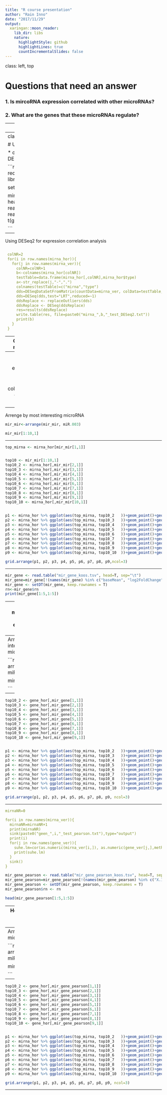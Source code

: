 ```yaml
---
title: "R course presentation"
author: "Rain Inno"
date: "2017/11/29"
output:
  xaringan::moon_reader:
    lib_dir: libs
    nature:
      highlightStyle: github
      highlightLines: true
      countIncrementalSlides: false
---
```


class: left, top

# Questions that need an answer

### 1. Is mircoRNA expression correlated with other microRNAs?
### 2. What are the genes that these microRNAs regulate?

---
class: left, top

# Used dataset

### 1. MicroRNA sequences n=50
### 2. RNA sequences n=1000


---
class: left, top

# Used packages

* dplyr
* tidyverse
* stringr
* data.table
* ggplot2
* DESeq2

```r
library(dplyr)
library(tidyverse)
library(stringr)
require(DESeq2) #analysis itself
library(data.table)
library(ggplot2)
library(gridExtra)

setwd("D:/GoogleDrive/Labor/DR/Andmed/DESeq2")


mirna_hor=read.table("mirna_hor.txt", sep="\t", header=T)
mirna_ver<-read.table("mirna_ver.txt",header=T)
gene_ver<-read.table("gene_ver.txt", header=T)
gene_hor = t(gene_ver)


```

---
Using DESeq2 for expression correlation analysis
```yaml

 colNR=2
 for(i in row.names(mirna_hor)){
   for(j in row.names(mirna_ver)){
     colNR=colNR+1
     b<-colnames(mirna_hor[colNR])
     testTable=data.frame(mirna_hor[,colNR],mirna_hor$type)
     a<-str_replace(j,"-",".")
     colnames(testTable)=c("mirna","type")
     dds=DESeqDataSetFromMatrix(countData=mirna_ver, colData=testTable, design=~type+mirna)
     dds=DESeq(dds,test="LRT",reduced=~1)
     ddsReplace <- replaceOutliers(dds)
     ddsReplace <- DESeq(ddsReplace)
     res=results(ddsReplace)
     write.table(res, file=paste0("mirna_",b,"_test_DESeq2.txt"))
     print(b)
   }
 }

```

---
Combine all results files

```yaml
 failid=list.files()
 koik_andmed=read.table(fail, header=T)
 for (fail in failid) {
   id=unlist(strsplit(fail, "[_]"))[2]
   print(id)
   andmed=read.table(fail, header=T)
   colnames(andmed)[colnames(andmed)=="padj"]<-id
   koik_andmed=cbind(koik_andmed, andmed[6])
 }
 
 write.table(koik_andmed, "mir_mir_koos.tsv", sep="\t", row.names=T, quote=F)
 
mir_mir <- read.table("mir_mir_koos.tsv", head=T)
mir_mir <- mir_mir[!(names(mir_mir) %in% c("baseMean", "log2FoldChange", "lfcSE", "stat", "pvalue", "padj"))]
mir_mir <- setDT(mir_mir, keep.rownames = T)
```
```r

mir_mir <- read.table("mir_mir_koos.tsv", head=T)
mir_mir <- mir_mir[!(names(mir_mir) %in% c("baseMean", "log2FoldChange", "lfcSE", "stat", "pvalue", "padj"))]
mir_mir <- setDT(mir_mir, keep.rownames = T)
print(mir_mir[1:5,1:5])


```

---
How many microRNAs expression is correlated

```r

colSums(mir_mir < 0.00005)

```
---
Arrenge by most interesting microRNA

```r

mir_mir<-arrange(mir_mir, miR.003)

mir_mir[1:10,1]

```


---

```r

top_mirna <- mirna_hor[mir_mir[1,1]]


top10 <- mir_mir[1:10,1]
top10_2 <- mirna_hor[,mir_mir[2,1]]
top10_3 <- mirna_hor[,mir_mir[3,1]]
top10_4 <- mirna_hor[,mir_mir[4,1]]
top10_5 <- mirna_hor[,mir_mir[5,1]]
top10_6 <- mirna_hor[,mir_mir[6,1]]
top10_7 <- mirna_hor[,mir_mir[7,1]]
top10_8 <- mirna_hor[,mir_mir[8,1]]
top10_9 <- mirna_hor[,mir_mir[9,1]]
top10_10 <- mirna_hor[,mir_mir[10,1]]


p1 <- mirna_hor %>% ggplot(aes(top_mirna, top10_2 	))+geom_point()+geom_smooth(method="lm")
p2 <- mirna_hor %>% ggplot(aes(top_mirna, top10_3 	))+geom_point()+geom_smooth(method="lm")
p3 <- mirna_hor %>% ggplot(aes(top_mirna, top10_4 	))+geom_point()+geom_smooth(method="lm")
p4 <- mirna_hor %>% ggplot(aes(top_mirna, top10_5 	))+geom_point()+geom_smooth(method="lm")
p5 <- mirna_hor %>% ggplot(aes(top_mirna, top10_6 	))+geom_point()+geom_smooth(method="lm")
p6 <- mirna_hor %>% ggplot(aes(top_mirna, top10_7 	))+geom_point()+geom_smooth(method="lm")
p7 <- mirna_hor %>% ggplot(aes(top_mirna, top10_8 	))+geom_point()+geom_smooth(method="lm")
p8 <- mirna_hor %>% ggplot(aes(top_mirna, top10_9 	))+geom_point()+geom_smooth(method="lm")
p9 <- mirna_hor %>% ggplot(aes(top_mirna, top10_10 	))+geom_point()+geom_smooth(method="lm")

```

```r

grid.arrange(p1, p2, p3, p4, p5, p6, p7, p8, p9,ncol=3)

```

---

```r

mir_gene <- read.table("mir_gene_koos.tsv", head=T, sep="\t")
mir_gene=mir_gene[!(names(mir_gene) %in% c("baseMean", "log2FoldChange", "lfcSE", "stat", "pvalue", "padj"))]
mir_gene <- setDT(mir_gene, keep.rownames = T)
rn<-mir_gene$rn
print(mir_gene[1:5,1:5])


```

---
How many microRNA and genes expression is correlated

```r

colSums(mir_gene < 0.005)

```
---
Arrenge by most interesting microRNA

```r

mir_gene<-arrange(mir_gene, miR.003)

mir_gene[1:10,1]

```

---

```r

top10_2 <- gene_hor[,mir_gene[1,1]]
top10_3 <- gene_hor[,mir_gene[2,1]]
top10_4 <- gene_hor[,mir_gene[3,1]]
top10_5 <- gene_hor[,mir_gene[4,1]]
top10_6 <- gene_hor[,mir_gene[5,1]]
top10_7 <- gene_hor[,mir_gene[6,1]]
top10_8 <- gene_hor[,mir_gene[7,1]]
top10_9 <- gene_hor[,mir_gene[8,1]]
top10_10 <- gene_hor[,mir_gene[9,1]]


p1 <- mirna_hor %>% ggplot(aes(top_mirna, top10_2 	))+geom_point()+geom_smooth(method="lm")
p2 <- mirna_hor %>% ggplot(aes(top_mirna, top10_3 	))+geom_point()+geom_smooth(method="lm")
p3 <- mirna_hor %>% ggplot(aes(top_mirna, top10_4 	))+geom_point()+geom_smooth(method="lm")
p4 <- mirna_hor %>% ggplot(aes(top_mirna, top10_5 	))+geom_point()+geom_smooth(method="lm")
p5 <- mirna_hor %>% ggplot(aes(top_mirna, top10_6 	))+geom_point()+geom_smooth(method="lm")
p6 <- mirna_hor %>% ggplot(aes(top_mirna, top10_7 	))+geom_point()+geom_smooth(method="lm")
p7 <- mirna_hor %>% ggplot(aes(top_mirna, top10_8 	))+geom_point()+geom_smooth(method="lm")
p8 <- mirna_hor %>% ggplot(aes(top_mirna, top10_9 	))+geom_point()+geom_smooth(method="lm")
p9 <- mirna_hor %>% ggplot(aes(top_mirna, top10_10 	))+geom_point()+geom_smooth(method="lm")

```

```r

grid.arrange(p1, p2, p3, p4, p5, p6, p7, p8, p9, ncol=3)

```
---

```yaml
mirnaNR=0

for(i in row.names(mirna_ver)){
  mirnaNR=mirnaNR+1
  print(mirnaNR)
  sink(paste0("geen_",i,"_test_pearson.txt"),type="output")
  print(i)
  for(j in row.names(gene_ver)){
    suhe.lm=cor(as.numeric(mirna_ver[i,]), as.numeric(gene_ver[j,],method="pearson"))
    print(suhe.lm)
  }
  sink()
}
```


```r

mir_gene_pearson <- read.table("mir_gene_pearson_koos.tsv", head=T, sep="\t")
mir_gene_pearson=mir_gene_pearson[!(names(mir_gene_pearson) %in% c("X.1.", "miR.001.1"))]
mir_gene_pearson <- setDT(mir_gene_pearson, keep.rownames = T)
mir_gene_pearson$rn <- rn

head(mir_gene_pearson[1:5,1:5])


```

---
How many microRNA and genes expression is negatively correlated

```r

colSums(mir_gene_pearson < 0)

```
---
Arrenge by most interesting microRNA

```r

mir_gene_pearson<-arrange(mir_gene_pearson, miR.003)

mir_gene_pearson[1:10,1:4]

```

---

```r

top10_2 <- gene_hor[,mir_gene_pearson[1,1]]
top10_3 <- gene_hor[,mir_gene_pearson[2,1]]
top10_4 <- gene_hor[,mir_gene_pearson[3,1]]
top10_5 <- gene_hor[,mir_gene_pearson[4,1]]
top10_6 <- gene_hor[,mir_gene_pearson[5,1]]
top10_7 <- gene_hor[,mir_gene_pearson[6,1]]
top10_8 <- gene_hor[,mir_gene_pearson[7,1]]
top10_9 <- gene_hor[,mir_gene_pearson[8,1]]
top10_10 <- gene_hor[,mir_gene_pearson[9,1]]


p1 <- mirna_hor %>% ggplot(aes(top_mirna, top10_2 	))+geom_point()+geom_smooth(method="lm")
p2 <- mirna_hor %>% ggplot(aes(top_mirna, top10_3 	))+geom_point()+geom_smooth(method="lm")
p3 <- mirna_hor %>% ggplot(aes(top_mirna, top10_4 	))+geom_point()+geom_smooth(method="lm")
p4 <- mirna_hor %>% ggplot(aes(top_mirna, top10_5 	))+geom_point()+geom_smooth(method="lm")
p5 <- mirna_hor %>% ggplot(aes(top_mirna, top10_6 	))+geom_point()+geom_smooth(method="lm")
p6 <- mirna_hor %>% ggplot(aes(top_mirna, top10_7 	))+geom_point()+geom_smooth(method="lm")
p7 <- mirna_hor %>% ggplot(aes(top_mirna, top10_8 	))+geom_point()+geom_smooth(method="lm")
p8 <- mirna_hor %>% ggplot(aes(top_mirna, top10_9 	))+geom_point()+geom_smooth(method="lm")
p9 <- mirna_hor %>% ggplot(aes(top_mirna, top10_10 	))+geom_point()+geom_smooth(method="lm")

```

```r

grid.arrange(p1, p2, p3, p4, p5, p6, p7, p8, p9, ncol=3)

```
---